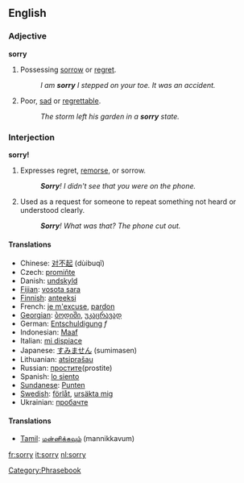 ==English==

{{rank|example|class|century|985|sorry|share|working|breath}}

===Adjective===
'''sorry'''

#Possessing [[sorrow]] or [[regret]].
#:''I am '''sorry''' I stepped on your toe.  It was an accident.''
#Poor, [[sad]] or [[regrettable]].
#:''The storm left his garden in a '''sorry''' state.''

===Interjection===
'''sorry!'''
#Expresses regret, [[remorse]], or sorrow.
#:'''''Sorry'''!  I didn't see that you were on the phone.''
#Used as a request for someone to repeat something not heard or understood clearly.
#:'''''Sorry'''!  What was that?  The phone cut out.''

====Translations====
*Chinese: [[对不起]] (dùibuqĭ)
*Czech: [[promiňte]]
*Danish: [[undskyld]]
*[[Fijian]]: [[vosota sara]]
*[[w:Finnish language|Finnish]]: [[anteeksi]]
*French: [[je m'excuse]], [[pardon]]
*[[w:Georgian language|Georgian]]: [[:ka:ბოდიში|ბოდიში]], [[:ka:უკაცრავად|უკაცრავად]]
*German: [[Entschuldigung]] ''f''
*Indonesian: [[Maaf]]
*Italian: [[mi dispiace]]
*Japanese: [[すみません]] (sumimasen)
*Lithuanian: [[atsiprašau]]
*Russian: [[простите]](prostite)
*Spanish: [[lo siento]]
*[[Sundanese]]: [[Punten]]
*[[Swedish]]: [[förlåt]], [[ursäkta mig]]
*Ukrainian: [[пробачте]]

====Translations====
*[[Tamil]]: [[மன்னிக்கவும்]] (mannikkavum)
[[Category:Phrasebook]]

[[fr:sorry]]
[[it:sorry]]
[[nl:sorry]]